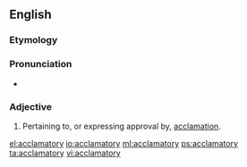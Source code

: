 ==English==

===Etymology===
{{suffix|acclaim|atory}}

===Pronunciation===
* {{a|US}} {{IPA|ə.ˈklæm.ə.tɔɹ.i/}}

===Adjective===
{{head|en|adjective}}

# Pertaining to, or expressing approval by, [[acclamation]].

[[el:acclamatory]]
[[io:acclamatory]]
[[ml:acclamatory]]
[[ps:acclamatory]]
[[ta:acclamatory]]
[[vi:acclamatory]]